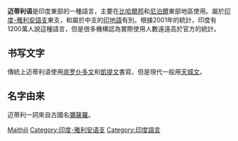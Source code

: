 {{Infobox Language
|name=迈蒂利语
|nativename={{lang|mai|मैथिली}} ''maithilī''
|familycolor=印欧语系
|states=[[印度|印度]]、[[尼泊尔|尼泊尔]]
|region=[[比哈尔邦|比哈尔邦]]、尼泊尔东部
|speakers=1200万到4500万
|fam1=[[印欧语系|印欧语系]]
|fam2=[[印度-伊朗語族|印度-伊朗語族]]
|fam3=[[印度-雅利安語支|印度-雅利安語支]]
|fam4=东支
|fam5=[[比哈尔语|比哈尔语]]
|script=[[天城文|天城文]]、[[迈蒂利文|迈蒂利文]]、[[凱提文|凱提文]]
|nation=[[印度|印度]]
|agency=无
|iso1=bh （[[比哈爾語|比哈爾語]]）|iso2=mai|iso3=mai
|glotto=mait1250
|glottorefname=Maithili
|notice=Indic
}}
'''迈蒂利语'''是印度東部的一種語言，主要在[[比哈爾邦|比哈爾邦]]和[[尼泊爾|尼泊爾]]東部地區使用。屬於[[印度-雅利安語支|印度-雅利安語支]]東支，和屬於中支的[[印地語|印地語]]有別。根據2001年的統計，印度有1200萬人說這種語言，但是很多機構認為實際使用人數遠遠高於官方的統計。
==书写文字==
傳統上迈蒂利语使用[[底罗仆多文|底罗仆多文]]和[[凱提文|凱提文]]書寫，但是現代一般用[[天城文|天城文]]。

==名字由来==
迈蒂利一詞來自古國名[[彌薩羅|彌薩羅]]。

{{InterWiki|code=mai}}

{{lang-stub}}
{{印度語言}}
{{Authority control}}

[[Category:印度官方語言|Maithili]]
[[Category:印度-雅利安语支|Category:印度-雅利安语支]]
[[Category:印度語言|Category:印度語言]]